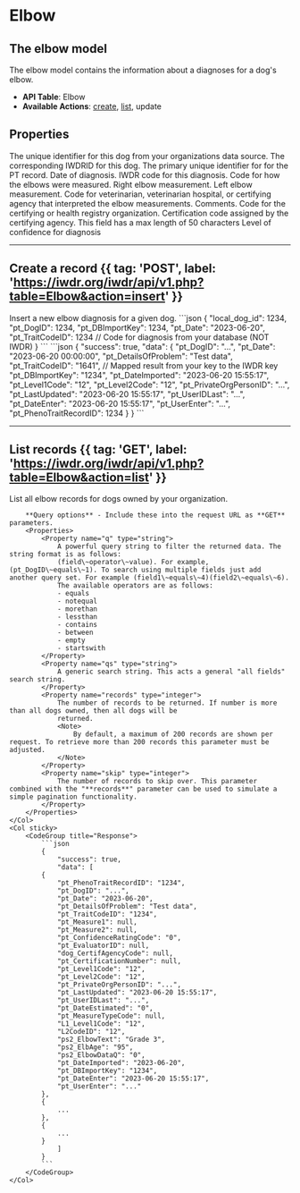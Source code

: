 
# Elbow

## The elbow model
The elbow model contains the information about a diagnoses for a dog's elbow.
- **API Table**: Elbow
- **Available Actions**: [create](#create-a-record), [list](#list-records), update

## Properties

<Properties>
    <Property name="local_dog_id" type="integer" required>
        The unique identifier for this dog from your organizations data source.
    </Property>
    <Property name="pt_DogID" type="integer" required>
        The corresponding IWDRID for this dog.
    </Property>
    <Property name="pt_DBImportKey" type="integer" required>
        The primary unique identifier for for the PT record.
    </Property>
    <Property name="pt_Date" type="datetime" required>
        Date of diagnosis.
    </Property>
    <Property name="pt_TraitCodeID" type="integer" required>
        IWDR code for this diagnosis.
        <ElbowTraitCodeIDDataTable />
    </Property>
    <Property name="pt_MeasureTypeCode" type="integer">
        Code for how the elbows were measured.
        <MeasureTypeCodeDataTable />
    </Property>
    <Property name="pt_Measure1" type="string">
        Right elbow measurement.
    </Property>
    <Property name="pt_Measure2" type="string">
        Left elbow measurement.
    </Property>
    <Property name="pt_EvaluatorID" type="integer">
        Code for veterinarian, veterinarian hospital, or certifying agency that interpreted the elbow measurements.
        <EvaluatorIDDataTable />
    </Property>
    <Property name="pt_DetailsOfProblem" type="string">
        Comments.
    </Property>
    <Property name="dog_CertifAgencyCode" type="integer">
        Code for the certifying or health registry organization.
        <CertifAgencyCodeDataTable />
    </Property>
    <Property name="pt_CertificationNumber" type="string">
        Certification code assigned by the certifying agency.
        <Note>
            This field has a max length of 50 characters
        </Note>
    </Property>
    <Property name="pt_ConfidenceRatingCode" type="integer">
        Level of confidence for diagnosis
        <ConfidenceRatingCodeDataTable />
    </Property>
</Properties>

---

## Create a record {{ tag: 'POST', label: 'https://iwdr.org/iwdr/api/v1.php?table=Elbow&action=insert' }}

<Row>
    <Col>
        Insert a new elbow diagnosis for a given dog.
    </Col>
    <Col sticky>
        <CodeGroup title="Request Body">
            ```json
            {
                "local_dog_id": 1234,
                "pt_DogID": 1234,
                "pt_DBImportKey": 1234,
                "pt_Date": "2023-06-20",
                "pt_TraitCodeID": 1234 // Code for diagnosis from your database (NOT IWDR)
            }
            ```
        </CodeGroup>
        <CodeGroup title="Response">
            ```json
            {
                "success": true,
                "data":
            {
                "pt_DogID": "...",
                "pt_Date": "2023-06-20 00:00:00",
                "pt_DetailsOfProblem": "Test data",
                "pt_TraitCodeID": "1641", // Mapped result from your key to the IWDR key
                "pt_DBImportKey": "1234",
                "pt_DateImported": "2023-06-20 15:55:17",
                "pt_Level1Code": "12",
                "pt_Level2Code": "12",
                "pt_PrivateOrgPersonID": "...",
                "pt_LastUpdated": "2023-06-20 15:55:17",
                "pt_UserIDLast": "...",
                "pt_DateEnter": "2023-06-20 15:55:17",
                "pt_UserEnter": "...",
                "pt_PhenoTraitRecordID": 1234
            }
            }
            ```
        </CodeGroup>
    </Col>
</Row>

---

## List records {{ tag: 'GET', label: 'https://iwdr.org/iwdr/api/v1.php?table=Elbow&action=list' }}

<Row>
    <Col>
        List all elbow records for dogs owned by your organization.

        **Query options** - Include these into the request URL as **GET** parameters.
        <Properties>
            <Property name="q" type="string">
                A powerful query string to filter the returned data. The string format is as follows:
                (field\~operator\~value). For example, (pt_DogID\~equals\~1). To search using multiple fields just add another query set. For example (field1\~equals\~4)(field2\~equals\~6).
                The available operators are as follows:
                - equals
                - notequal
                - morethan
                - lessthan
                - contains
                - between
                - empty
                - startswith
            </Property>
            <Property name="qs" type="string">
                A generic search string. This acts a general "all fields" search string.
            </Property>
            <Property name="records" type="integer">
                The number of records to be returned. If number is more than all dogs owned, then all dogs will be
                returned.
                <Note>
                    By default, a maximum of 200 records are shown per request. To retrieve more than 200 records this parameter must be adjusted.
                </Note>
            </Property>
            <Property name="skip" type="integer">
                The number of records to skip over. This parameter combined with the "**records**" parameter can be used to simulate a simple pagination functionality.
            </Property>
        </Properties>
    </Col>
    <Col sticky>
        <CodeGroup title="Response">
            ```json
            {
                "success": true,
                "data": [
            {
                "pt_PhenoTraitRecordID": "1234",
                "pt_DogID": "...",
                "pt_Date": "2023-06-20",
                "pt_DetailsOfProblem": "Test data",
                "pt_TraitCodeID": "1234",
                "pt_Measure1": null,
                "pt_Measure2": null,
                "pt_ConfidenceRatingCode": "0",
                "pt_EvaluatorID": null,
                "dog_CertifAgencyCode": null,
                "pt_CertificationNumber": null,
                "pt_Level1Code": "12",
                "pt_Level2Code": "12",
                "pt_PrivateOrgPersonID": "...",
                "pt_LastUpdated": "2023-06-20 15:55:17",
                "pt_UserIDLast": "...",
                "pt_DateEstimated": "0",
                "pt_MeasureTypeCode": null,
                "L1_Level1Code": "12",
                "L2CodeID": "12",
                "ps2_ElbowText": "Grade 3",
                "ps2_ElbAge": "95",
                "ps2_ElbowDataQ": "0",
                "pt_DateImported": "2023-06-20",
                "pt_DBImportKey": "1234",
                "pt_DateEnter": "2023-06-20 15:55:17",
                "pt_UserEnter": "..."
            },
            {
                ...
            },
            {
                ...
            }
                ]
            }
            ```
        </CodeGroup>
    </Col>
</Row>


